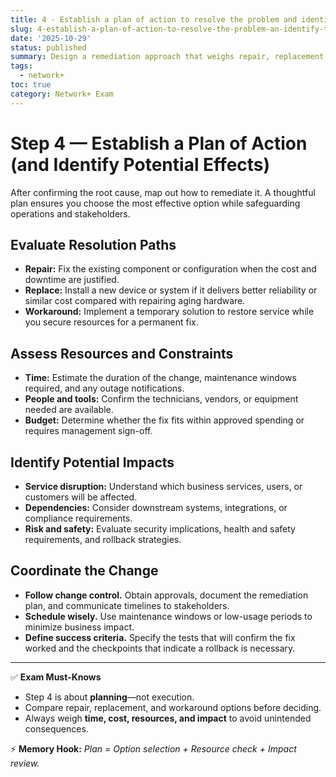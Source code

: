 ```yaml
---
title: 4 - Establish a plan of action to resolve the problem and identify the potential effects
slug: 4-establish-a-plan-of-action-to-resolve-the-problem-an-identify-the-potential-ef
date: '2025-10-29'
status: published
summary: Design a remediation approach that weighs repair, replacement, or workarounds while accounting for time, cost, risk, and business impact.
tags:
  - network+
toc: true
category: Network+ Exam
---
```


# Step 4 — Establish a Plan of Action (and Identify Potential Effects)

After confirming the root cause, map out how to remediate it. A thoughtful plan ensures you choose the most effective option while safeguarding operations and stakeholders.

## Evaluate Resolution Paths

- **Repair:** Fix the existing component or configuration when the cost and downtime are justified.
- **Replace:** Install a new device or system if it delivers better reliability or similar cost compared with repairing aging hardware.
- **Workaround:** Implement a temporary solution to restore service while you secure resources for a permanent fix.

## Assess Resources and Constraints

- **Time:** Estimate the duration of the change, maintenance windows required, and any outage notifications.
- **People and tools:** Confirm the technicians, vendors, or equipment needed are available.
- **Budget:** Determine whether the fix fits within approved spending or requires management sign-off.

## Identify Potential Impacts

- **Service disruption:** Understand which business services, users, or customers will be affected.
- **Dependencies:** Consider downstream systems, integrations, or compliance requirements.
- **Risk and safety:** Evaluate security implications, health and safety requirements, and rollback strategies.

## Coordinate the Change

- **Follow change control.** Obtain approvals, document the remediation plan, and communicate timelines to stakeholders.
- **Schedule wisely.** Use maintenance windows or low-usage periods to minimize business impact.
- **Define success criteria.** Specify the tests that will confirm the fix worked and the checkpoints that indicate a rollback is necessary.

---

✅ **Exam Must-Knows**

- Step 4 is about **planning**—not execution.
- Compare repair, replacement, and workaround options before deciding.
- Always weigh **time, cost, resources, and impact** to avoid unintended consequences.

⚡ **Memory Hook:** *Plan = Option selection + Resource check + Impact review.*
